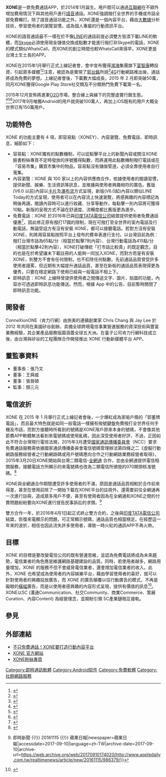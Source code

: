 {{For|微软电子游戏机|Xbox One}}
{{多個問題|
{{Newsrelease|time=2019-10-26}}
{{Advert|time=2019-10-26}}
}}
{{noteTA
|1=zh-tw:智慧型手機; zh-cn:智能手机; zh-hk:智能手機; zh-mo:智能手機;
|2=zh-tw:指令碼; zh-cn:脚本;
|3=zh-tw:網路搜尋; zh-cn:网络搜索;
|4=zh-tw:使用者; zh-cn:用户; zh-hk:用戶; zh-mo:用戶;
|G1=IT
}}
{{Infobox software
| title                  = XONE
| name                   = XONE (應用程式)
| logo                   =XONE APP Launcher icon.png
| logo caption           = XONE
| screenshot             =
| caption                = 
| collapsible            = 
| author                 = 
| developer              = {{TW}}肯力行網
| released               = <!-- {{Start date|YYYY|MM|DD}} -->
| discontinued           = 
| latest release version = 
| latest release date    = <!-- {{Start date and age|YYYY|MM|DD}} -->
| programming language   = 
| platform               = * [[Android|Android]] 4.0 以上 
* [[iOS|iOS]] 9.0 以上
| size                   = 大約 40 ~ 60 MB
| language               = [[正體中文|正體中文]] / [[简体中文|简体中文]]<br>[[日文|日文]] / [[韓文|韓文]]<br>[[英文|英文]] / [[越南文|越南文]]<br>[[泰文|泰文]] / [[马来文|马来文]]<br>[[印尼文|印尼文]]
| genre                  = [[網際協議通話技術|網際協議通話技術]]<br>[[流動應用程式|流動應用程式]]<br>[[即時通訊|即時通訊]]<br>[[社交網絡|社交網絡]]
| license                = [[專有軟件|專有]]
| website                = {{official|http://XONE.media/}}
| engine                 =
}}
'''XONE'''是一款免費通話APP，於2014年1月誕生。用戶間可以通過[[互聯網|互聯網]]在不額外增加費用情況下與其他用戶進行[[語音|語音]]通話。XONE強調撥打全世界的手機或市話全部免費暢打。除了語音通話功能之外，XONE還是一個內容平台，藉由[[大數據|大數據]]分析技術，學習使用者的瀏覽習慣，成為個人專屬的行動資訊平台。

XONE的語音通話最不一樣在於不像[[LINE_(應用程式)|LINE]]的通話前提必須雙方皆須下載LINE的軟體，而[[Skype_for_Business|Skype]]必須使用現金儲值兌換成點數才能進行撥打非Skype的電話，XONE的模式類似WhatsCall，而XONE的創立時間也較WhatsCall來得早，XONE更是台灣土生土長的APP。

XONE在2015年1月舉行正式上線記者會，會中宣布獲得[[鴻海|鴻海]]集團旗下[[富智康|富智康]]轉投資，引起眾多媒體<ref name="xone-report1">{{cite web|last=聯合新聞網|title=富智康投資 XONE標榜「打電話真的不用錢|url=http://udn.com/news/story/7098/674882-富智康投資-XONE標榜「打電話真的不用錢」|date=29 January 2015|access-date=2022-05-19|archive-date=2016-03-04|archive-url=https://web.archive.org/web/20160304210356/http://udn.com/news/story/7098/674882-%E5%AF%8C%E6%99%BA%E5%BA%B7%E6%8A%95%E8%B3%87-XONE%E6%A8%99%E6%A6%9C%E3%80%8C%E6%89%93%E9%9B%BB%E8%A9%B1%E7%9C%9F%E7%9A%84%E4%B8%8D%E7%94%A8%E9%8C%A2%E3%80%8D}}</ref><ref name="xone-report2">{{cite web|last=數位時代|title=鴻海加入免費通話戰局，跨界投資行動媒體平台XONE|url=http://www.bnext.com.tw/article/view/id/35183|date=29 January 2015|access-date=2015-03-16|archive-date=2016-10-18|archive-url=https://web.archive.org/web/20161018130522/http://www.bnext.com.tw/article/view/id/35183}}</ref>注意，被認為是實現了[[郭台銘|郭台銘]]所說<ref name="4G-free">{{cite web|last=蘋果日報|title=郭董拼4G 電話 簡訊免費|url=http://www.appledaily.com.tw/appledaily/article/headline/20131101/35407358/|date=1 November 2013|access-date=2015-03-16|archive-date=2017-09-08|archive-url=https://web.archive.org/web/20170908153619/http://www.appledaily.com.tw/appledaily/article/headline/20131101/35407358/}}</ref>[[4G|4G]]行動網路推出後，通話將成為免費的夢想。上線記者會後，下載數大幅成長，2015 年 2 月即突破50萬，同月XONE獲得Google Play Store社交類及不分類熱門免費下載第一名。

2015年12月宣佈將進軍[[O2O|O2O]]市場，整合線上與線下的完整虛實行銷生態。<ref name="O2O_1">{{cite web|last=中央通訊社|title=郭董打造虛實行銷生態圈 估值上看16億|url=http://www.cna.com.tw/news/afe/201512150072-1.aspx|date=1 December 2015|access-date=2015-12-16|archive-date=2017-09-08|archive-url=https://web.archive.org/web/20170908154241/http://www.cna.com.tw/news/afe/201512150072-1.aspx}}</ref><ref name="O2O_2">{{cite web|last=蘋果日報|title=鴻海轉投資XONE 通話不用錢|url=http://www.appledaily.com.tw/realtimenews/article/new/20151215/753704/|date=1 December 2015|access-date=2015-12-16|archive-date=2017-09-08|archive-url=https://web.archive.org/web/20170908154456/http://www.appledaily.com.tw/realtimenews/article/new/20151215/753704/}}</ref><ref name="O2O_3">{{cite web|last=聯合財經網|title=鴻海轉投資App 攻O2O|url=http://money.udn.com/money/story/5612/1380538-%E9%B4%BB%E6%B5%B7%E8%BD%89%E6%8A%95%E8%B3%87App-%E6%94%BBO2O|date=1 December 2015|deadurl=yes|archiveurl=https://web.archive.org/web/20151222124142/http://money.udn.com/money/story/5612/1380538-%E9%B4%BB%E6%B5%B7%E8%BD%89%E6%8A%95%E8%B3%87App-%E6%94%BBO2O|archivedate=2015年12月22日|accessdate=2015年12月16日}}</ref>2017年9月唯獨Android的用戶就突破100萬人，再加上iOS既有的用戶大概全世界已有150萬用戶。

==功能特色==
XONE 的功能主要有 4 項，即容易點（XONEY）、內容瀏覽、免費電話、即時訊息，細節如下：
* 容易點：XONE獨有的點數機制，可以從點擊平台上的新聞內容或關注XONE臉書粉絲專頁不定時發放的序號獲得點數，而將運用此點數機制撥打電話或在「容易市集」購買市集中的物品，容易點沒有儲值管道，必須全靠使用者自行蒐集。
* 內容瀏覽：XONE 與 100 家以上的內容供應商合作，依據使用者的閱讀習慣，提供新聞、娛樂、生活資訊等訊息，並推播與使用者興趣相符的廣告。舊版(V6.0 以前)內容以[[卡片|卡片]]及[[瀑布流|瀑布流]]方式呈現，新版(V6.0起)內容以類似LINE Today的方式呈現，使用者可以在內容流上快速瀏覽，將感興趣的內容標記為稍後再讀，閱讀內容時可以進行收藏、分享等動作，每點擊一則內容將可獲得10點。新版的呈現方式不論在舒適度、流暢度都比舊版更為進步。
*免費電話：XONE 於2016年已與[[塔塔集团|印度TATA電信公司]]結盟提供使用者免費通話優惠<ref>{{Cite news|url=http://www.chinatimes.com/newspapers/20160809000165-260204|title=XONE結盟印度TATA 攻東南亞 採多點布局合作|author=|last=中時電子報|date=|work=|newspaper=中時電子報|accessdate=2017-09-08|language=zh-TW|archive-date=2017-09-08|archive-url=https://web.archive.org/web/20170908153739/http://www.chinatimes.com/newspapers/20160809000165-260204}}</ref>，因此修正原有撥打17國的限制，現在可撥打至全世界的室內電話及行動電話，無論受話方有沒有安裝 XONE，都可以接聽電話。若對方沒有安裝 XONE，則將用容易點按照平台上發布的費率表進行支付。以台灣目前為例：撥打台灣市話為65點/分（相當於點擊7則內容）、台灣行動電話為415點/分（相當於點擊42則內容），XONE打破傳統「打市話比較貴」的既定觀念，目的也是在於希望讓未下載註冊的人能夠一同加入XONE，而對方若是有安裝 XONE，則雙方不會有任何限制，也不扣除任何點數。先前通話品質曾受許多使用者謾罵，但近期有大幅提升通話品質，甚至在新板的通話品質表現得更為優秀，只要在穩定網路下使用已經與一般電話不相上下。
*即時訊息：XONE 上線時曾提供使用者之間傳送文字、圖片、貼圖的功能，內容亦可透過即時訊息功能傳送。然而，根據 App 中的公告，目前暫時關閉了即時訊息功能。

==開發者==
ConneXionONE（肯力行網）由旅美的連續創業家 Chris Chang 與 Jay Lee 於 2012 年共同在美國矽谷創辦，具備全球跨境電信事業營運服務的資深技術與豐富業務經驗，其企業產品服務版圖涵蓋全球五大洲。在臺子公司肯力行網科技成立後，由台灣與矽谷的工程團隊合作開發推出 XONE 行動新媒體平台 APP。

==董監事資料==
*董事長：張乃文
*董事：王舜威
*董事：張晉碩
*監事：顏三元

== 電信波折 ==
XONE 在 2015 年 1 月舉行正式上線記者會後，一夕爆紅成為家喻戶曉的「郭董牌電話」，而且最大特色就是如同一般電話一樣擁有撥號鍵盤免費撥打全世界任何手機及市話，而對方接聽時所看到的號碼是XONE用戶原來本身的號碼，不會像其他節費APP軟體無法看到來電號碼或使用亂碼，因此深受使用者好評，不過，正因如此不符合台灣現行電信法規，2015年3月遭受[[中華民國國家通訊傳播委員會|國家通訊傳播委員會]]（NCC）要求免費通話服務需依據國家通訊傳播委員會電信號碼管理辦法第四條之二《虛擬行動網路服務經營者之行動網路碼或用戶號碼應向合作之行動網路業務經營者取得》，2015年3月20日XONE開始與台灣二類電信-[https://www.facebook.com/%E5%85%A8%E7%B6%B2%E9%80%9A%E7%A7%91%E6%8A%80%E8%82%A1%E4%BB%BD%E6%9C%89%E9%99%90%E5%85%AC%E5%8F%B8-777339598978827/ 全網通] {{Wayback|url=https://www.facebook.com/%E5%85%A8%E7%B6%B2%E9%80%9A%E7%A7%91%E6%8A%80%E8%82%A1%E4%BB%BD%E6%9C%89%E9%99%90%E5%85%AC%E5%8F%B8-777339598978827/ |date=20190218110115 }}合作，並由全網通提供電信相關服務，接聽電話方所顯示的來電號碼也改為二類電信所頒發的070開頭核准號碼。<ref>{{Cite web|url=https://www.facebook.com/xone.taiwan/posts/926167907403479|title=XONE為符合法規之服務說明|accessdate=2017-09-10|author=|date=|work=www.facebook.com|publisher=|language=zh-Hans|archive-date=2019-02-18|archive-url=https://web.archive.org/web/20190218110115/https://www.facebook.com/xone.taiwan/posts/926167907403479}}</ref>

XONE與全網通合作期間遭受許多使用者的不滿，原因是通話品質相較於合作前來得差，甚至在使用前除了一開始下載在XONE平台的註冊外，還需要前往全網通再一次進行註冊，造成眾多用戶不便，甚至有使用者因為在全網通和XONE之間的付費問題紛紛要向XONE進行提告民事訴訟的求償。<ref>{{Cite news|url=http://www.appledaily.com.tw/realtimenews/article/new/20161115/986379/|title=【壹週刊動畫】電信羅生門　二業者鬧翻通話餘額找誰討 {{!}} 即時新聞 {{!}} 20161115 {{!}} 蘋果日報|newspaper=蘋果日報|accessdate=2017-09-10|language=zh-TW|archive-date=2017-09-10|archive-url=https://web.archive.org/web/20170910174020/http://www.appledaily.com.tw/realtimenews/article/new/20161115/986379/}}</ref>

雙方合作一年，於2016年4月1日起正式終止雙方合約，之後與[[塔塔集团|印度TATA電信公司]]結盟，恢復來電顯示的問題，可正常顯示號碼，通話品質也相當穩定。在經歷這一年來的波折，相信也因此流失許多使用者，導致一時火紅的通訊APP不再火熱。

==目標==
XONE 的目標是要改變電信公司的既有營運思維，並認為免費電話將成為未來趨勢，電信業者的角色應是維護網路基礎建設的品質。同時，若使用者越多，網路用量增加，XONE 的服務不但不會威脅電信業者，還會增加電信業者的收入。此外，XONE 也希望成為使用者的內容娛樂平台，藉由學習使用者的喜好，就可以針對使用者的興趣投放廣告，而 XONE 的廣告顛覆以往行動廣告的模式，不再是礙眼的[[橫幅|橫幅]]廣告，而是以使用者感興趣的內容形式呈現，提供有價值的訊息<ref name="xone-report3">{{cite web|last=Adm廣告雜誌|title=鴻海投資XONE加入免費通話市場　訊息牆不賣廣告板位|url=http://adaround.blogspot.tw/2015/01/xone.html|date=29 January 2015|access-date=2015-03-16|archive-date=2017-09-10|archive-url=https://web.archive.org/web/20170910220325/http://adaround.blogspot.tw/2015/01/xone.html}}</ref>。XONE以5C (溝通Communication、社交Community、商業Commerce、策展Curation、內容Content) 為經營理念，並期盼引領 5C產業鏈相互接軌。

==參見==
{{reflist|2}}

==外部連結==
*[http://www.bnext.com.tw/article/view/id/35459 不只免費通話！XONE要打造行動內容平台] {{Wayback|url=http://www.bnext.com.tw/article/view/id/35459 |date=20160312070029 }}
*[http://xone.media/ XONE 官方網站] {{Wayback|url=http://xone.media/ |date=20210204195932 }}
*[https://www.facebook.com/xone.taiwan/ XONE粉絲專頁] {{Wayback|url=https://www.facebook.com/xone.taiwan/ |date=20160516023324 }}

{{即时通讯客户端}}

{{DEFAULTSORT:XONE}}
[[Category:即時通訊軟體|Category:即時通訊軟體]]
[[Category:Android软件|Category:Android软件]]
[[Category:免費軟體|Category:免費軟體]]
[[Category:社群網路服務|Category:社群網路服務]]